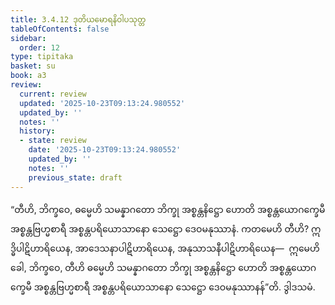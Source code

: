 ```yaml
---
title: 3.4.12 ဒုတိယမောရနိဝါပသုတ္တ
tableOfContents: false
sidebar:
  order: 12
type: tipitaka
basket: su
book: a3
review:
  current: review
  updated: '2025-10-23T09:13:24.980552'
  updated_by: ''
  notes: ''
  history:
  - state: review
    date: '2025-10-23T09:13:24.980552'
    updated_by: ''
    notes: ''
    previous_state: draft
---
```



<ReviewStatus review={frontmatter.review} showDetails={true} />

<HypothesisAnnotation frontmatter={frontmatter} />

<DynamicBreadcrumb />

<Division number="145" book="a3" e="ch" v="15" p="295">

<Paragraph number="1056" book="a3">
“တီဟိ, ဘိက္ခဝေ, ဓမ္မေဟိ သမန္နာဂတော ဘိက္ခု အစ္စန္တနိဋ္ဌော ဟောတိ အစ္စန္တယောဂက္ခေမီ အစ္စန္တဗြဟ္မစာရီ အစ္စန္တပရိယောသာနော သေဋ္ဌော ဒေဝမနုဿာနံ. ကတမေဟိ တီဟိ? ဣဒ္ဓိပါဋိဟာရိယေန, အာဒေသနာပါဋိဟာရိယေန, အနုသာသနီပါဋိဟာရိယေန—  ဣမေဟိ ခေါ, ဘိက္ခဝေ, တီဟိ ဓမ္မေဟိ သမန္နာဂတော ဘိက္ခု အစ္စန္တနိဋ္ဌော ဟောတိ အစ္စန္တယောဂက္ခေမီ အစ္စန္တဗြဟ္မစာရီ အစ္စန္တပရိယောသာနော သေဋ္ဌော ဒေဝမနုဿာနန်”တိ.

</Paragraph>
</Division>

<Paragraph number="1057" type="center" book="a3">
ဒွါဒသမံ.
</Paragraph>